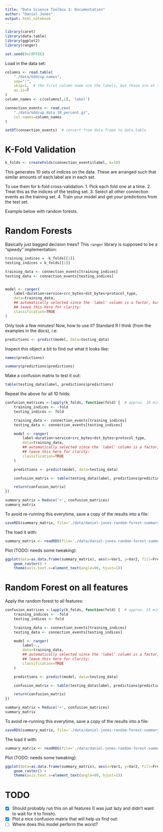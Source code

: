 ```yaml
---
title: "Data Science Toolbox 3: Documentation"
author: "Daniel Jones"
output: html_notebook
---
```


```r
library(caret)
library(data.table)
library(ggplot2)
library(ranger)

set.seed(0xC0FFEE)
```

Load in the data set:
```r
columns <- read.table(
    "./data/kddcup.names",
    sep=":",
    skip=1,  # the first column name are the labels, but those are at the end!
    as.is=T
)
column_names <- c(columns[,1], 'label')

connection_events <- read.csv(
    "./data/kddcup.data_10_percent.gz",
    col.names=column_names
)

setDT(connection_events)  # convert from data.frame to data.table
```


# K-Fold Validation

```r
k_folds <- createFolds(connection_events$label, k=10)
```

This generates 10 sets of indices on the data. These are arranged such that similar amounts of each label are in each set.

To use them for k-fold cross-validation:
  1. Pick each fold one at a time.
  2. Treat this as the indices of the testing set.
  3. Select all other connection events as the training set.
  4. Train your model and get your predictions from the test set.

Example below with random forests.


# Random Forests

Basically just bagged decision trees? This `ranger` library is supposed to be a "speedy" implementation:

```r
training_indices = -k_folds[[1]]
testing_indices = k_folds[[1]]

training_data <- connection_events[training_indices]
testing_data <- connection_events[testing_indices]


model <- ranger(
    label~duration+service+src_bytes+dst_bytes+protocol_type,
    data=training_data,
    ## automatically selected since the 'label' column is a factor, but
    ## leave this here for clarity:
    classification=TRUE
)
```

Only took a few minutes! Now, how to use it? Standard R I think (from the examples in the docs), i.e:

```r
predictions <- predict(model, data=testing_data)
```
Inspect this object a bit to find out what it looks like:

```r
names(predictions)
```

```r
summary(predictions$predictions)
```


Make a confusion matrix to test it out:
```r
table(testing_data$label, predictions$predictions)
```


Repeat the above for all 10 folds:
```r
confusion_matrices <-lapply(k_folds, function(fold) {  # approx. 10 minutes
    training_indices <- -fold
    testing_indices <- fold

    training_data <- connection_events[training_indices]
    testing_data <- connection_events[testing_indices]

    model <- ranger(
        label~duration+service+src_bytes+dst_bytes+protocol_type,
        data=training_data,
        ## automatically selected since the 'label' column is a factor, but
        ## leave this here for clarity:
        classification=TRUE
    )

    predictions <- predict(model, data=testing_data)

    confusion_matrix <- table(testing_data$label, predictions$predictions)

    return(confusion_matrix)
})
```


```r
summary_matrix = Reduce('+', confusion_matrices)
summary_matrix
```

To avoid re-running this everytime, save a copy of the results into a file:
```r
saveRDS(summary_matrix, file='./data/daniel-jones-random-forest-summary-matrix-some-features.rds')
```

The load it with:
```r
summary_matrix <- readRDS(file='./data/daniel-jones-random-forest-summary-matrix-some-features.rds')
```

Plot (TODO: needs some tweaking):
```r
ggplot(data=as.data.frame(summary_matrix), aes(x=Var1, y=Var2, fill=Freq), limits=c(0, 280790)) +
    geom_raster() +
    theme(axis.text.x=element_text(angle=90, hjust=1))
```


# Random Forest on all features

Apply the random forest to all features:
```r
confusion_matrices <-lapply(k_folds, function(fold) {  # approx. 25 minutes
    training_indices <- -fold
    testing_indices <- fold

    training_data <- connection_events[training_indices]
    testing_data <- connection_events[testing_indices]

    model <- ranger(
        label~.,
        data=training_data,
        ## automatically selected since the 'label' column is a factor, but
        ## leave this here for clarity:
        classification=TRUE
    )

    predictions <- predict(model, data=testing_data)

    confusion_matrix <- table(testing_data$label, predictions$predictions)

    return(confusion_matrix)
})
```

```r
summary_matrix = Reduce('+', confusion_matrices)
summary_matrix
```

To avoid re-running this everytime, save a copy of the results into a file:
```r
saveRDS(summary_matrix, file='./data/daniel-jones-random-forest-summary-matrix-all-features.rds')
```

The load it with:
```r
summary_matrix <- readRDS(file='./data/daniel-jones-random-forest-summary-matrix-all-features.rds')
```

Plot (TODO: needs some tweaking):
```r
ggplot(data=as.data.frame(summary_matrix), aes(x=Var1, y=Var2, fill=Freq), limits=c(0, 280790)) +
    geom_raster() +
    theme(axis.text.x=element_text(angle=90, hjust=1))
```




# TODO
- [x] Should probably run this on all features (I was just lazy and didn't want to wait for it to finish).
- [x] Plot a nice confusion matrix that will help us find out:
- [ ] Where does this model perform the worst?
